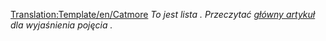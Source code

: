 <noinclude>[[Translation:Template/en/Catmore]]</noinclude>
''To jest lista {{PAGENAME}}. Przeczytać [[Main/en/{{PAGENAME}}|główny artykuł]] dla wyjaśnienia pojęcia {{PAGENAME}}.''